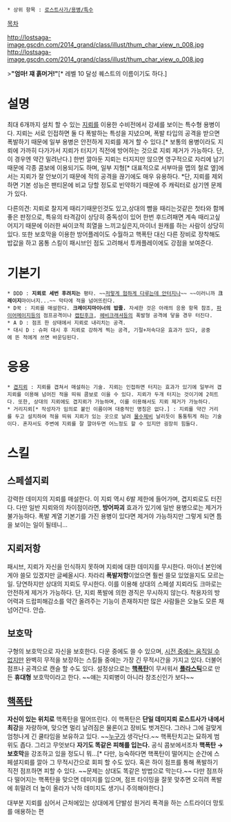  * 상위 항목 : [[로스트사가/용병/특수]]

[[목차]]

http://lostsaga-image.gscdn.com/2014_grand/class/illust/thum_char_view_n_008.jpg
http://lostsaga-image.gscdn.com/2014_grand/class/illust/thum_char_view_o_008.jpg

>'''"엄마! 쟤 흙머거!"'''[* 레벨 10 달성 퀘스트의 이름이기도 하다.]

= 설명 =
최대 6개까지 설치 할 수 있는 [[지뢰]]를 이용한 수비전에서 강세를 보이는 특수형 용병이다. 지뢰는 서로 인접하면 둘 다 폭발하는 특성을 지녔으며, 폭발 타입의 공격을 받으면 폭발하기 때문에 일부 용병은 안전하게 지뢰를 제거 할 수 있다.[* 보통의 용병이라도 지뢰에 가까히 다가가서 지뢰가 터지기 직전에 방어하는 것으로 지뢰 제거가 가능하다. 단, 이 경우엔 약간 밀려난다.] 한번 깔아둔 지뢰는 터지지만 않으면 영구적으로 자리에 남기 때문에 각종 콤보에 이용되기도 하며, 일부 지형[* 대표적으로 서부마을 맵의 철로 옆]에서는 지뢰가 잘 안보이기 때문에 적의 공격을 끊기에도 매우 유용하다. *단, 지뢰를 제외하면 기본 성능은 팬티몬에 비교 당할 정도로 빈약하기 때문에 주 캐릭터로 삼기엔 문제가 있다.

다른의견: 지뢰로 찰지게 때리기때문인것도 있고,상대의 뺨을 때리는것같은 첫타와 함께 좋은 판정으로,
특유의 타격감이 상당히 중독성이 있어 한번 후드려패면 계속 때리고싶어지기 때문에 이러한 싸이코적 희열을 느끼고싶은지,마이너 원캐를 하는 사람이 상당히 있다. 또한 보호막을 이용한 방어플레이도 수월하고 핵폭탄 대신 다른 장비로 장착해도 밥값을 하고 몸통 스킬이 패시브인 점도 고려해서 투캐플레이에도 강점을 보여준다.

= 기본기 =
 * DDD : '''지뢰로 세번 후려치는''' 평타. ~~[[다윈상|저렇게 험하게 다루는데 안터지나]]~~ ~~이러니까 '''크레이지'''마이너지...~~ 막타에 적을 넘어뜨린다.
 * D꾹 : 지뢰를 매설한다. '''크레이지마이너의 밥줄.''' 자세한 것은 아래의 응용 항목 참조, [[파이어메이지]]등의 점프공격이나 [[캡틴후크]], [[헤비크래셔]]등의 폭발형 공격에 닿을 경우 터진다.
 * A D : 점프 한 상태에서 지뢰로 내리치는 공격.
 * 대시 D : 슈퍼 대시 후 지뢰로 강하게 찍는 공격, 기절+저속다운 효과가 있다, 공중에 뜬 적에게 쓰면 바운딩된다.

= 응용 =
 * [[제너럴 웨슬리|겹지뢰]] : 지뢰를 겹쳐서 매설하는 기술. 지뢰는 인접하면 터지는 효과가 있기에 일부러 겹지뢰를 이용해 넘어진 적을 띄워 콤보로 이을 수 있다. 지뢰가 두개 터지는 것이기에 2히트다. 또한, 상대의 지뢰에도 겹지뢰가 가능하며, 이를 이용해서도 지뢰 제거가 가능하다.
 * 거리지뢰[* 작성자가 임의로 붙인 이름이며 대중적인 명칭은 없다.] : 지뢰를 약간 거리를 두고 설치하여 적을 띄워 지뢰가 있는 곳으로 날려 [[물수제비]] 날리듯이 통통튀게 하는 기술이다. 혼자서도 주변에 지뢰를 잘 깔아두면 어느정도 할 수 있지만 굉장히 힘들다.

= 스킬 =
== 스페셜지뢰 ==
강력한 데미지의 지뢰를 매설한다. 이 지뢰 역시 6발 제한에 들어가며, 겹지뢰로도 터진다. 다만 일반 지뢰와의 차이점이라면, '''방어파괴''' 효과가 있기에 일반 용병으로는 제거가 불가능하다. 폭발 계열 기본기를 가진 용병이 있다면 제거야 가능하지만 그렇게 되면 틈을 보이는 일이 될테니...

== 지뢰저항 ==
패시브, 지뢰가 자신을 인식하지 못하며 지뢰에 대한 데미지를 무시한다. 마이너 본인에게야 쓸모 있겠지만 글쎄올시다. 차라리 '''폭발저항'''이었으면 훨씬 쓸모 있었을지도 모르는 일. 당연하지만 상대의 지뢰도 무시한다. 이를 이용해 상대의 스페셜 지뢰라도 크마로는 안전하게 제거가 가능하다. 단, 지뢰 폭발에 의한 경직은 무시하지 않는다. 착용자의 방어력과 드랍피해감소를 약간 올려주는 기능이 존재하지만 많은 사람들은 오늘도 모른 채 넘어간다. 안습.

== 보호막 ==
구형의 보호막으로 자신을 보호한다. 다운 중에도 쓸 수 있으며, [[20th 센츄리 보이|시전 중에는 움직일 수 없지만]] 완벽히 무적을 보장하는 스킬들 중에는 가장 긴 무적시간을 가지고 있다. 더불어 점프나 공격으로 캔슬 할 수도 있다. 설정상으로는 '''[[핵폭탄]]'''이 무서워서 '''[[플라스틱]]'''으로 만든 '''휴대형''' 보호막이라고 한다. ~~얘는 지뢰병이 아니라 창조신인가 보다~~

== [[핵폭탄]] ==
'''자신이 있는 위치로''' 핵폭탄을 떨어뜨린다. 이 핵폭탄은 '''단일 데미지뢰 로스트사가 내에서 최강'''을 자랑하며, 맞으면 멀리 날려짐은 물론이고 장비도 벗겨진다. 그러나 그에 걸맞게 엄청나게 긴 쿨타임을 보유하고 있다. ~~[[검룡 로라스|누구]]가 생각난다.~~ 핵폭탄치고는 묘하게 범위도 좁다. 그리고 무엇보다 '''자기도 똑같은 피해를 입는다.''' 공식 콤보에서조차 '''핵폭탄 → 보호막'''을 강조하고 있을 정도니 뭐...[* 다만, 능숙하다면 핵폭탄이 떨어지는 순간에 스페셜지뢰를 깔아 그 무적시간으로 회피 할 수도 있다. 혹은 하이 점프를 통해 폭발하기 직전 점프하면 피할 수 있다. ~~문제는 상대도 똑같은 방법으로 막는다.~~ 다만 점프하다 떨어지는 핵폭탄을 맞으면 데미지를 입으며, 점프 타이밍을 잘못 맞추면 오히려 폭발에 휘말려 더 높이 올라가 낙하 데미지도 생기니 주의해야한다.]

대부분 지뢰를 심어서 근처에있는 상대에게 단발성 원거리 폭격을 하는 스트라이더 망토를 애용하는 편
